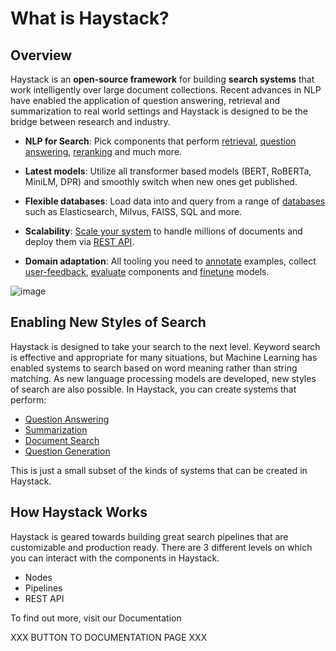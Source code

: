 # What is Haystack?

## Overview

Haystack is an **open-source framework** for building **search systems** that work intelligently over large document collections.
Recent advances in NLP have enabled the application of question answering, retrieval and summarization to real world settings
and Haystack is designed to be the bridge between research and industry.

- **NLP for Search**: Pick components that perform [retrieval](/pipeline_nodes/retriever),
[question answering](/pipeline_nodes/reader), [reranking](/pipeline_nodes/ranker) and much more.

- **Latest models**: Utilize all transformer based models (BERT, RoBERTa, MiniLM, DPR) and smoothly switch when new ones get published.

- **Flexible databases**: Load data into and query from a range of [databases](/components/document-store) such as Elasticsearch, Milvus, FAISS, SQL and more.

- **Scalability**: [Scale your system](/guides/optimization) to handle millions of documents and deploy them via [REST API](/components/rest-api).

- **Domain adaptation**: All tooling you need to [annotate](/components/annotation) examples, collect [user-feedback](/guides/domain-adaptation#user-feedback), [evaluate](/guides/evaluation) components and [finetune](/guides/domain-adaptation) models.

![image](/img/concepts_haystack_handdrawn.png)

## Enabling New Styles of Search

Haystack is designed to take your search to the next level.
Keyword search is effective and appropriate for many situations,
but Machine Learning has enabled systems to search based on word meaning rather than string matching.
As new language processing models are developed, new styles of search are also possible.
In Haystack, you can create systems that perform:

- [Question Answering](/components/ready-made-pipelines#extractiveqapipeline)
- [Summarization](/components/ready-made-pipelines#searchsummarizationpipeline)
- [Document Search](/components/ready-made-pipelines#documentsearchpipeline)
- [Question Generation](/components/ready-made-pipelines#questiongenerationpipeline)

This is just a small subset of the kinds of systems that can be created in Haystack.

## How Haystack Works

Haystack is geared towards building great search pipelines that are customizable and production ready.
There are 3 different levels on which you can interact with the components in Haystack.

- Nodes
- Pipelines
- REST API

To find out more, visit our Documentation

XXX BUTTON TO DOCUMENTATION PAGE XXX



